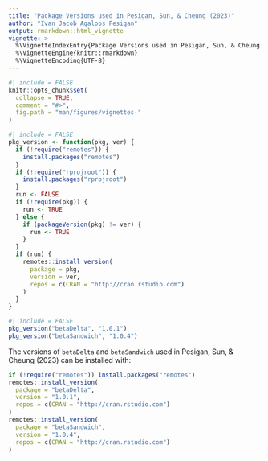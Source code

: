 ```yaml
---
title: "Package Versions used in Pesigan, Sun, & Cheung (2023)"
author: "Ivan Jacob Agaloos Pesigan"
output: rmarkdown::html_vignette
vignette: >
  %\VignetteIndexEntry{Package Versions used in Pesigan, Sun, & Cheung (2023)}
  %\VignetteEngine{knitr::rmarkdown}
  %\VignetteEncoding{UTF-8}
---
```


```r
#| include = FALSE
knitr::opts_chunk$set(
  collapse = TRUE,
  comment = "#>",
  fig.path = "man/figures/vignettes-"
)
```

```r
#| include = FALSE
pkg_version <- function(pkg, ver) {
  if (!require("remotes")) {
    install.packages("remotes")
  }
  if (!require("rprojroot")) {
    install.packages("rprojroot")
  }
  run <- FALSE
  if (!require(pkg)) {
    run <- TRUE
  } else {
    if (packageVersion(pkg) != ver) {
      run <- TRUE
    }
  }
  if (run) {
    remotes::install_version(
      package = pkg,
      version = ver,
      repos = c(CRAN = "http://cran.rstudio.com")
    )
  }
}
```

```r
#| include = FALSE
pkg_version("betaDelta", "1.0.1")
pkg_version("betaSandwich", "1.0.4")
```

The versions of `betaDelta` and `betaSandwich` used in Pesigan, Sun, & Cheung (2023) 
can be installed with:

```r
if (!require("remotes")) install.packages("remotes")
remotes::install_version(
  package = "betaDelta",
  version = "1.0.1",
  repos = c(CRAN = "http://cran.rstudio.com")
)
remotes::install_version(
  package = "betaSandwich",
  version = "1.0.4",
  repos = c(CRAN = "http://cran.rstudio.com")
)
```
